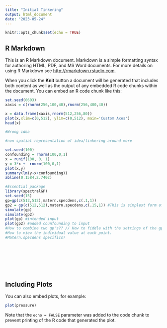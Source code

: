 ```yaml
---
title: "Initial Tinkering"
output: html_document
date: "2023-05-24"
---
```


```r
knitr::opts_chunk$set(echo = TRUE)
```

## R Markdown

This is an R Markdown document. Markdown is a simple formatting syntax for authoring HTML, PDF, and MS Word documents. For more details on using R Markdown see <http://rmarkdown.rstudio.com>.

When you click the **Knit** button a document will be generated that includes both content as well as the output of any embedded R code chunks within the document. You can embed an R code chunk like this:

```r
set.seed(0603)
xaxis = c(rnorm(256,100,40),rnorm(256,400,40))

x = data.frame(xaxis,rnorm(512,256,80))
plot(x,xlim=c(0,512), ylim=c(0,512), main='Custom Axes')
head(x)

#Wrong idea

```

```r
#non spatial representation of idea/tinkering around more

set.seed(100)
confounding = rnorm(100,0,1)
x = runif(100, 0, 1)
y = 3*x +  rnorm(100,0,1)
plot(x,y)
summary(lm(y~x+confounding))
abline(0.1584,2.7402)

```


```r
#Essential package
library(spectralGP)
set.seed(15)
gp=gp(c(512,512),matern.specdens,c(.1,1))
gp2 = gp(c(512,512),matern.specdens,c(.15,1)) #This is simplest form of counfounding layer I believe.
simulate(gp)
simulate(gp2) 
plot(gp) #intended input
plot(gp2) #added counfounding to input
#How to combine two gp's?? // How to fiddle with the settings of the gp acurately. 
#How to view the individual value at each point.
#Matern.specdens specifics?




    
    
    

```
## Including Plots

You can also embed plots, for example:

```r
plot(pressure)
```

Note that the `echo = FALSE` parameter was added to the code chunk to prevent printing of the R code that generated the plot.
